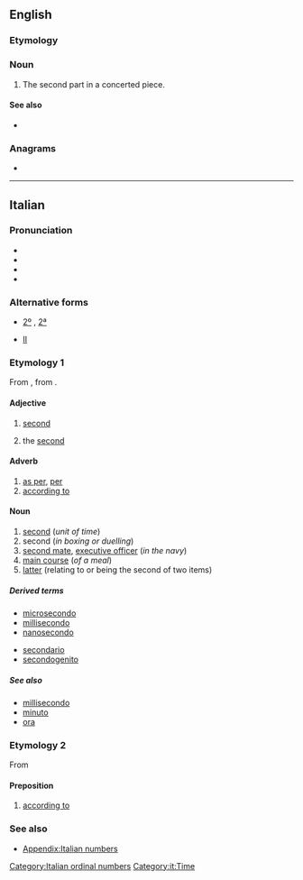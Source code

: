 {{also|secóndo|secondò}}
==English==

===Etymology===
{{etyl|it|en}}

===Noun===
{{en-noun}}

# {{lb|en|music}} The second part in a concerted piece.

====See also====
* {{l|en|primo}}

{{Webster 1913}}

===Anagrams===
* {{anagrams|en|oscnode}}

----

==Italian==
{{ordinalbox|it|1st|2nd|3rd|primo|terzo|card=due}}

===Pronunciation===
* {{IPA|lang=it|/seˈkon.do/|[s̪eˈkon̪d̪o]}}
* {{audio|It-un secondo.ogg|Audio|lang=it}}
* {{hyphenation|se|cón|do|lang=it}}
* {{rhymes|ondo|lang=it}}

===Alternative forms===
* {{qualifier|abbreviation}} [[2º]] {{g|m}}, [[2ª]] {{g|f}}
* {{sense|in names of monarchs and popes|the second}} {{qualifier|abbreviation}} [[II]]

===Etymology 1===
From {{etyl|la|it}} {{m|la|secundus||he who [[follow]]s, second}}, from {{m|la|sequor||to follow}}.

====Adjective====
{{it-adj|second}}

# {{lb|it|before the noun}} [[second]]
# {{lb|it|in names of monarchs and popes|after the name}} the [[second]]

====Adverb====
{{it-adv}}

# [[as per]], [[per]]
# [[according to]]

====Noun====
{{it-noun|m}}

# [[second]] (''unit of time'')
# second (''in boxing or duelling'')
# [[second mate]], [[executive officer]] (''in the navy'')
# [[main course]] (''of a meal'')
# [[latter]] (relating to or being the second of two items)

=====Derived terms=====
{{der-top}}
* [[microsecondo]]
* [[millisecondo]]
* [[nanosecondo]]
{{der-mid}}
* [[secondario]]
* [[secondogenito]]
{{der-bottom}}

=====See also=====
* [[millisecondo]]
* [[minuto]]
* [[ora]]

===Etymology 2===
From {{etyl|la|it}} {{m|la|secundum|secundum (preposition and adverb)|after, behind, according to}}

====Preposition====
{{head|it|preposition}}

# [[according to]]

===See also===
* [[Appendix:Italian numbers]]

[[Category:Italian ordinal numbers]]
[[Category:it:Time]]